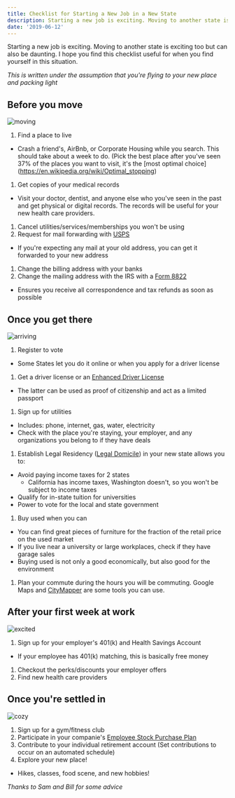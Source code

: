 ```yaml
---
title: Checklist for Starting a New Job in a New State
description: Starting a new job is exciting. Moving to another state is exciting too but can also be daunting. I hope you find this checklist useful for when you find yourself in this situation.
date: '2019-06-12'
---
```


Starting a new job is exciting. Moving to another state is exciting too but can also be daunting. I hope you find this checklist useful for when you find yourself in this situation.

_This is written under the assumption that you're flying to your new place and packing light_

## Before you move

![moving](https://media.giphy.com/media/mwWSwdrfjzO7e/giphy.gif)

1. Find a place to live

- Crash a friend's, AirBnb, or Corporate Housing while you search. This should take about a week to do. (Pick the best place after you've seen 37% of the places you want to visit, it's the [most optimal choice]
  (https://en.wikipedia.org/wiki/Optimal_stopping)

1. Get copies of your medical records

- Visit your doctor, dentist, and anyone else who you've seen in the past and get physical or digital records. The records will be useful for your new health care providers.

1. Cancel utilities/services/memberships you won't be using
1. Request for mail forwarding with [USPS](https://moversguide.usps.com/mgo/disclaimer)

- If you're expecting any mail at your old address, you can get it forwarded to your new address

1. Change the billing address with your banks
1. Change the mailing address with the IRS with a [Form 8822](https://www.irs.gov/forms-pubs/about-form-8822)

- Ensures you receive all correspondence and tax refunds as soon as possible

## Once you get there

![arriving](https://media.giphy.com/media/3oxRmwOLK6OLi9IFI4/giphy.gif)

1. Register to vote

- Some States let you do it online or when you apply for a driver license

1. Get a driver license or an [Enhanced Driver License](https://www.dhs.gov/enhanced-drivers-licenses-what-are-they)

- The latter can be used as proof of citizenship and act as a limited passport

1. Sign up for utilities

- Includes: phone, internet, gas, water, electricity
- Check with the place you're staying, your employer, and any organizations you belong to if they have deals

1. Establish Legal Residency ([Legal Domicile](<https://en.wikipedia.org/wiki/Domicile_(law)#United_States>)) in your new state allows you to:

- Avoid paying income taxes for 2 states
  - California has income taxes, Washington doesn't, so you won't be subject to income taxes
- Qualify for in-state tuition for universities
- Power to vote for the local and state government

1. Buy used when you can

- You can find great pieces of furniture for the fraction of the retail price on the used market
- If you live near a university or large workplaces, check if they have garage sales
- Buying used is not only a good economically, but also good for the environment

1. Plan your commute during the hours you will be commuting. Google Maps and [CityMapper](citymapper.com) are some tools you can use.

## After your first week at work

![excited](https://media.giphy.com/media/5GoVLqeAOo6PK/giphy.gif)

1. Sign up for your employer's 401(k) and Health Savings Account

- If your employee has 401(k) matching, this is basically free money

1. Checkout the perks/discounts your employer offers
1. Find new health care providers

## Once you're settled in

![cozy](https://media.giphy.com/media/Zw97g5eB1mBji/giphy.gif)

1. Sign up for a gym/fitness club
1. Participate in your companie's [Employee Stock Purchase Plan](https://www.investopedia.com/terms/e/espp.asp)
1. Contribute to your individual retirement account (Set contributions to occur on an automated schedule)
1. Explore your new place!

- Hikes, classes, food scene, and new hobbies!

_Thanks to Sam and Bill for some advice_
